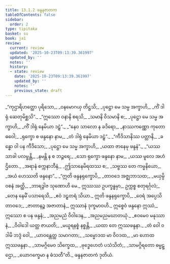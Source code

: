 ```yaml
---
title: 13.1.2 ဖန္ဒနဇာတက
tableOfContents: false
sidebar:
  order: 2
type: tipitaka
basket: su
book: ja1
review:
  current: review
  updated: '2025-10-23T09:13:39.361997'
  updated_by: ''
  notes: ''
  history:
  - state: review
    date: '2025-10-23T09:13:39.361997'
    updated_by: ''
    notes: ''
    previous_state: draft
---
```



<ReviewStatus review={frontmatter.review} showDetails={true} />

<HypothesisAnnotation frontmatter={frontmatter} />

<DynamicBreadcrumb />

<Division number="14" book="ja1" e="ch" v="22" p="259">

<Paragraph number="2398" type="verses" book="ja1">
_“ကုဌာရိဟတ္ထော ပုရိသော,_  
_ဝနမောဂယှ တိဋ္ဌသိ;_  
_ပုဋ္ဌော မေ သမ္မ အက္ခာဟိ,_  
_ကိံ ဒါရုံ ဆေတုမိစ္ဆသိ”._  

</Paragraph>

</Division>
<Division number="15" book="ja1" e="ch" v="22" p="259">

<Paragraph number="2399" type="verses" book="ja1">
_“ဣဿော ဝနာနိ စရသိ,_  
_သမာနိ ဝိသမာနိ စ;_  
_ပုဋ္ဌော မေ သမ္မ အက္ခာဟိ,_  
_ကိံ ဒါရုံ နေမိယာ ဒဠှံ”._  

</Paragraph>

</Division>
<Division number="16" book="ja1" e="ch" v="22" p="259">

<Paragraph number="2400" type="verses" book="ja1">
_“နေဝ သာလော န ခဒိရော,_  
_နာဿကဏ္ဏော ကုတော ဓဝေါ;_  
_ရုက္ခော စ ဖန္ဒနော နာမ,_  
_တံ ဒါရုံ နေမိယာ ဒဠှံ”._  

</Paragraph>

</Division>
<Division number="17" book="ja1" e="ch" v="22" p="259">

<Paragraph number="2401" type="verses" book="ja1">
_“ကီဒိသာနိဿ ပတ္တာနိ,_  
_ခန္ဓော ဝါ ပန ကီဒိသော;_  
_ပုဋ္ဌော မေ သမ္မ အက္ခာဟိ,_  
_ယထာ ဇာနေမု ဖန္ဒနံ”._  

</Paragraph>

</Division>
<Division number="18" book="ja1" e="ch" v="22" p="259">

<Paragraph number="2402" type="verses" book="ja1">
_“ယဿ သာခါ ပလမ္ဗန္တိ,_  
_နမန္တိ န စ ဘဉ္ဇရေ;_  
_သော ရုက္ခော ဖန္ဒနော နာမ,_  
_ယဿ မူလေ အဟံ ဌိတော._  

</Paragraph>

</Division>
<Division number="19" book="ja1" e="ch" v="22" p="259">

<Paragraph number="2403" type="verses" book="ja1">
_အရာနံ စက္ကနာဘီနံ,_  
_ဤသာနေမိရထဿ စ;_  
_သဗ္ဗဿ တေ ကမ္မနိယော,_  
_အယံ ဟေဿတိ ဖန္ဒနော”._  

</Paragraph>

</Division>
<Division number="20" book="ja1" e="ch" v="22" p="259">

<Paragraph number="2404" type="verses" book="ja1">
_“ဣတိ ဖန္ဒနရုက္ခောပိ,_  
_တာဝဒေ အဇ္ဈဘာသထ;_  
_မယှမ္ပိ ဝစနံ အတ္ထိ,_  
_ဘာရဒွါဇ သုဏောဟိ မေ._  

</Paragraph>

</Division>
<Division number="21" book="ja1" e="ch" v="22" p="259">

<Paragraph number="2405" book="ja1">
ဣဿဿ ဥပက္ခန္ဓမှာ,_  
ဥက္ကစ္စ စတုရင်္ဂုလံ;_  
_တေန နေမိံ ပသာရေသိ,_  
_ဧဝံ ဒဠှတရံ သိယာ._  

</Paragraph>

</Division>
<Division number="22" book="ja1" e="ch" v="22" p="259">

<Paragraph number="2406" book="ja1">
ဣတိ ဖန္ဒနရုက္ခောပိ,_  
_ဝေရံ အပ္ပေသိ တာဝဒေ;_  
_ဇာတာနဉ္စ အဇာတာနံ,_  
ဣဿာနံ ဒုက္ခမာဝဟိ._  

</Paragraph>

</Division>
<Division number="23" book="ja1" e="ch" v="22" p="260">

<Paragraph number="2407" book="ja1">
ဣစ္စေဝံ ဖန္ဒနော ဣဿံ,_  
ဣဿော စ ပန ဖန္ဒနံ;_  
_အညမညံ ဝိဝါဒေန,_  
_အညမညမဃာတယုံ._  

</Paragraph>

</Division>
<Division number="24" book="ja1" e="ch" v="22" p="260">

<Paragraph number="2408" type="verses" book="ja1">
_ဧဝမေဝ မနုဿာနံ,_  
_ဝိဝါဒေါ ယတ္ထ ဇာယတိ;_  
_မယူရနစ္စံ နစ္စန္တိ,_  
_ယထာ တေ ဣဿဖန္ဒနာ._  

</Paragraph>

</Division>
<Division number="25" book="ja1" e="ch" v="22" p="260">

<Paragraph number="2409" type="verses" book="ja1">
_တံ ဝေါ ဝဒါမိ ဘဒ္ဒံ ဝေါ,_  
_ယာဝန္တေတ္ထ သမာဂတာ;_  
_သမ္မောဒထ မာ ဝိဝဒထ,_  
_မာ ဟောထ ဣဿဖန္ဒနာ._  

</Paragraph>

</Division>
<Division number="26" book="ja1" e="ch" v="22" p="260">

<Paragraph number="2410" type="verses" book="ja1">
_သာမဂ္ဂိမေဝ သိက္ခေထ,_  
_ဗုဒ္ဓေဟေတံ ပသံသိတံ;_  
_သာမဂ္ဂိရတော ဓမ္မဋ္ဌော,_  
_ယောဂက္ခေမာ န ဓံသတီ”တိ._  


</Paragraph>
</Division>

<Paragraph number="2411" type="center" book="ja1">
ဖန္ဒနဇာတကံ ဒုတိယံ.
</Paragraph>